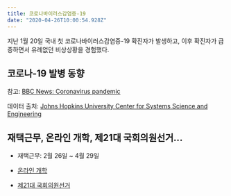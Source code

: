 ```yaml
---
title: 코로나바이러스감염증-19
date: "2020-04-26T10:00:54.928Z"
---
```



지난 1월 20일 국내 첫 코로나바이러스감염증-19 확진자가 발생하고, 이후 확진자가 급증하면서 유례없던 비상상황을 경험했다.

## 코로나-19 발병 동향

<CovidTrend />


참고: [BBC News: Coronavirus pandemic](https://www.bbc.com/news/world-51235105)

데이터 출처: [Johns Hopkins University Center for Systems Science and Engineering](https://github.com/CSSEGISandData/COVID-19/blob/master/csse_covid_19_data/csse_covid_19_time_series/time_series_covid19_confirmed_global.csv)


## 재택근무, 온라인 개학, 제21대 국회의원선거...

- 재택근무: 2월 26일 ~ 4월 29일

- [온라인 개학](https://namu.wiki/w/%EC%98%A8%EB%9D%BC%EC%9D%B8%20%EA%B0%9C%ED%95%99)

- [제21대 국회의원선거](https://search.naver.com/search.naver?sm=tab_hty.top&where=m&query=%EC%A0%9C21%EB%8C%80+%EA%B5%AD%ED%9A%8C%EC%9D%98%EC%9B%90%EC%84%A0%EA%B1%B0&oquery=21%EB%8C%80+%EC%B4%9D%EC%84%A0&tqi=UqS99sp0YihssAsqWBNssssssQs-401009)

<!-- 출처:  -->